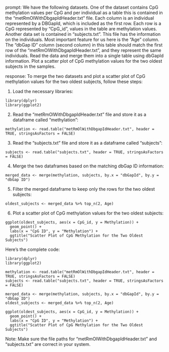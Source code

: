 prompt:
We have the following datasets. One of the dataset contains CpG methylation values per CpG and per individual as a table this is contained in the “metRmOlWithDbgapIdHeader.txt” file. Each column is an individual represented by a DBGapId, which is included as the first row. Each row is a CpG represented by "CpG_id", values in the table are methylation values. Another data set is contained in “subjects.txt”. This file has the information on the individuals. Most important feature for us here is the "Age" column. The "dbGap ID" column (second column) in this table should match the first row of the "metRmOlWithDbgapIdHeader.txt", and they represent the same individuals. Read the data and merge them into a single table using dbGapId information. Plot a scatter plot of CpG methylation values for the two oldest subjects in the samples.

response:
To merge the two datasets and plot a scatter plot of CpG methylation values for the two oldest subjects, follow these steps:

1. Load the necessary libraries:
```
library(dplyr)
library(ggplot2)
```

2. Read the "metRmOlWithDbgapIdHeader.txt" file and store it as a dataframe called "methylation":
```
methylation <- read.table("metRmOlWithDbgapIdHeader.txt", header = TRUE, stringsAsFactors = FALSE)
```

3. Read the "subjects.txt" file and store it as a dataframe called "subjects":
```
subjects <- read.table("subjects.txt", header = TRUE, stringsAsFactors = FALSE)
```

4. Merge the two dataframes based on the matching dbGap ID information:
```
merged_data <- merge(methylation, subjects, by.x = "dbGapId", by.y = "dbGap ID")
```

5. Filter the merged dataframe to keep only the rows for the two oldest subjects:
```
oldest_subjects <- merged_data %>% top_n(2, Age)
```

6. Plot a scatter plot of CpG methylation values for the two oldest subjects:
```
ggplot(oldest_subjects, aes(x = CpG_id, y = Methylation)) +
  geom_point() +
  labs(x = "CpG ID", y = "Methylation") +
  ggtitle("Scatter Plot of CpG Methylation for the Two Oldest Subjects")
```

Here's the complete code:
```
library(dplyr)
library(ggplot2)

methylation <- read.table("metRmOlWithDbgapIdHeader.txt", header = TRUE, stringsAsFactors = FALSE)
subjects <- read.table("subjects.txt", header = TRUE, stringsAsFactors = FALSE)

merged_data <- merge(methylation, subjects, by.x = "dbGapId", by.y = "dbGap ID")
oldest_subjects <- merged_data %>% top_n(2, Age)

ggplot(oldest_subjects, aes(x = CpG_id, y = Methylation)) +
  geom_point() +
  labs(x = "CpG ID", y = "Methylation") +
  ggtitle("Scatter Plot of CpG Methylation for the Two Oldest Subjects")
```

Note: Make sure the file paths for "metRmOlWithDbgapIdHeader.txt" and "subjects.txt" are correct in your system.
